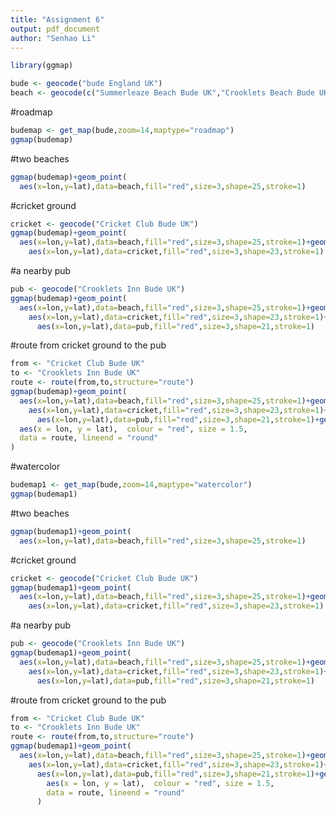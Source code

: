 ```yaml
---
title: "Assignment 6"
output: pdf_document
author: "Senhao Li"
---
```


```r
library(ggmap)
```

```r
bude <- geocode("bude England UK")
beach <- geocode(c("Summerleaze Beach Bude UK","Crooklets Beach Bude UK"))
```
#roadmap
```r
budemap <- get_map(bude,zoom=14,maptype="roadmap")
ggmap(budemap)
```
#two beaches
```r
ggmap(budemap)+geom_point(
  aes(x=lon,y=lat),data=beach,fill="red",size=3,shape=25,stroke=1)
```
#cricket ground
```r
cricket <- geocode("Cricket Club Bude UK")
ggmap(budemap)+geom_point(
  aes(x=lon,y=lat),data=beach,fill="red",size=3,shape=25,stroke=1)+geom_point(
    aes(x=lon,y=lat),data=cricket,fill="red",size=3,shape=23,stroke=1)
```
#a nearby pub
```r
pub <- geocode("Crooklets Inn Bude UK")
ggmap(budemap)+geom_point(
  aes(x=lon,y=lat),data=beach,fill="red",size=3,shape=25,stroke=1)+geom_point(
    aes(x=lon,y=lat),data=cricket,fill="red",size=3,shape=23,stroke=1)+geom_point(
      aes(x=lon,y=lat),data=pub,fill="red",size=3,shape=21,stroke=1)
```
#route from cricket ground to the pub
```r
from <- "Cricket Club Bude UK"
to <- "Crooklets Inn Bude UK"
route <- route(from,to,structure="route")
ggmap(budemap)+geom_point(
  aes(x=lon,y=lat),data=beach,fill="red",size=3,shape=25,stroke=1)+geom_point(
    aes(x=lon,y=lat),data=cricket,fill="red",size=3,shape=23,stroke=1)+geom_point(
      aes(x=lon,y=lat),data=pub,fill="red",size=3,shape=21,stroke=1)+geom_path(
  aes(x = lon, y = lat),  colour = "red", size = 1.5,
  data = route, lineend = "round"
)
```
#watercolor
```r
budemap1 <- get_map(bude,zoom=14,maptype="watercolor")
ggmap(budemap1)
```
#two beaches
```r
ggmap(budemap1)+geom_point(
  aes(x=lon,y=lat),data=beach,fill="red",size=3,shape=25,stroke=1)
```
#cricket ground
```r
cricket <- geocode("Cricket Club Bude UK")
ggmap(budemap1)+geom_point(
  aes(x=lon,y=lat),data=beach,fill="red",size=3,shape=25,stroke=1)+geom_point(
    aes(x=lon,y=lat),data=cricket,fill="red",size=3,shape=23,stroke=1)
```
#a nearby pub
```r
pub <- geocode("Crooklets Inn Bude UK")
ggmap(budemap1)+geom_point(
  aes(x=lon,y=lat),data=beach,fill="red",size=3,shape=25,stroke=1)+geom_point(
    aes(x=lon,y=lat),data=cricket,fill="red",size=3,shape=23,stroke=1)+geom_point(
      aes(x=lon,y=lat),data=pub,fill="red",size=3,shape=21,stroke=1)
```
#route from cricket ground to the pub
```r
from <- "Cricket Club Bude UK"
to <- "Crooklets Inn Bude UK"
route <- route(from,to,structure="route")
ggmap(budemap1)+geom_point(
  aes(x=lon,y=lat),data=beach,fill="red",size=3,shape=25,stroke=1)+geom_point(
    aes(x=lon,y=lat),data=cricket,fill="red",size=3,shape=23,stroke=1)+geom_point(
      aes(x=lon,y=lat),data=pub,fill="red",size=3,shape=21,stroke=1)+geom_path(
        aes(x = lon, y = lat),  colour = "red", size = 1.5,
        data = route, lineend = "round"
      )
```
